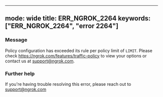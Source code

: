 
---
mode: wide
title: ERR_NGROK_2264
keywords: ["ERR_NGROK_2264", "error 2264"]
---


### Message
Policy configuration has exceeded its rule per policy limit of `LIMIT`. Please check https://ngrok.com/features/traffic-policy to view your options or contact us at support@ngrok.com.

<ErrorDetails />



### Further help
If you're having trouble resolving this error, please reach out to [support@ngrok.com](mailto:support@ngrok.com?subject=Help%20with%20ERR_NGROK_2264)

